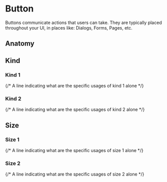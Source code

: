 

<Meta of={ButtonStories} />

# Button

Buttons communicate actions that users can take. They are typically placed throughout your UI, in places like: Dialogs, Forms, Pages, etc.

<Canvas of={ButtonStories.ButtonStory} />

## Anatomy

## Kind

### Kind 1

{/* A line indicating what are the specific usages of kind 1 alone */}

### Kind 2

{/* A line indicating what are the specific usages of kind 2 alone */}

## Size

### Size 1

{/* A line indicating what are the specific usages of size 1 alone */}

### Size 2

{/* A line indicating what are the specific usages of size 2 alone */}

